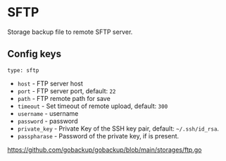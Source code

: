 # SFTP

Storage backup file to remote SFTP server.

## Config keys

`type: sftp`

- `host` - FTP server host
- `port` - FTP server port, default: `22`
- `path` - FTP remote path for save
- `timeout` - Set timeout of remote upload, default: `300`
- `username` - username
- `password` - password
- `private_key` - Private Key of the SSH key pair, default: `~/.ssh/id_rsa`.
- `passpharase` - Password of the private key, if is present.

https://github.com/gobackup/gobackup/blob/main/storages/ftp.go
